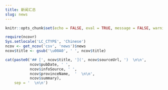 ```yaml
---
title: 新闻汇总
slug: news
---
```


```r
knitr::opts_chunk$set(echo = FALSE, eval = TRUE, message = FALSE, warning = FALSE, error = FALSE)
```

```r
require(ncovr)
Sys.setlocale('LC_CTYPE', 'Chinese')
ncov <- get_ncov('csv', 'news')$news
ncov$title <- gsub('\u00A0', ' ', ncov$title)

cat(paste0('## [', ncov$title, '](', ncov$sourceUrl, ')  \n\n',
           ncov$pubDate, ' ',
           ncov$infoSource, ' ',
           ncov$provinceName,  '  \n\n',
           ncov$summary), 
    sep = '  \n\n')
```
